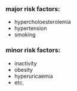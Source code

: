### major risk factors:
- hypercholoesterolemia 
- hypertension
- smoking

### minor risk factors:
- inactivity
- obesity 
- hyperuricaemia 
- etc. 